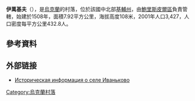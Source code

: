 {{coord|50|19|0|N|31|3|47|E|scale:30000|display=title}}

'''伊萬基夫'''（{{lang-uk|Іванків}}），是[[烏克蘭|烏克蘭]]的村落，位於該國中北部[[基輔州|基輔州]]，由[[鮑里斯皮爾區|鮑里斯皮爾區]]負責管轄，始建於1508年，面積7.92平方公里，海拔高度108米，2001年人口3,427，人口密度每平方公里432.8人。

==參考資料==
{{reflist}}

==外部链接==
* [http://www.surnameindex.info/info/poltava/pereyaslav/ivankovo/index.html Историческая информация о селе Иваньково] {{Wayback|url=http://www.surnameindex.info/info/poltava/pereyaslav/ivankovo/index.html |date=20210214022719 }} {{ref-ru}}

{{Ukraine-geo-stub}}
[[Category:烏克蘭村落|Category:烏克蘭村落]]